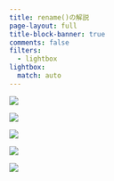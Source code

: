 ```yaml
---
title: rename()の解説
page-layout: full
title-block-banner: true
comments: false
filters:
  - lightbox
lightbox:
  match: auto
---
```


::: {layout-ncol=3}
![](slides/s5b/slides025.jpg){group="slides"}

![](slides/s5b/slides026.jpg){group="slides"}

![](slides/s5b/slides027.jpg){group="slides"}

![](slides/s5b/slides028.jpg){group="slides"}

![](slides/s5b/slides029.jpg){group="slides"}
:::

